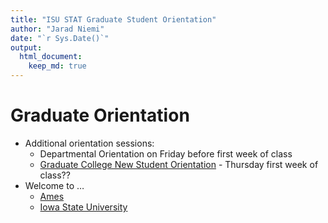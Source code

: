 ```yaml
---
title: "ISU STAT Graduate Student Orientation"
author: "Jarad Niemi"
date: "`r Sys.Date()`"
output: 
  html_document:
    keep_md: true
---
```


# Graduate Orientation 

- Additional orientation sessions:
  - Departmental Orientation on Friday before first week of class
  - [Graduate College New Student Orientation](https://www.grad-college.iastate.edu/student/orientation) - Thursday first week of class??


- Welcome to ...
  - [Ames](ames.html)
  - [Iowa State University](isu.html)
